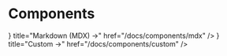 
# Components

<Cards>
	<Card
		icon={
			<svg viewBox="0 0 24 24">
				<path
					fill="currentColor"
					d="M20.56 18H3.44C2.65 18 2 17.37 2 16.59V7.41C2 6.63 2.65 6 3.44 6h17.12c.79 0 1.44.63 1.44 1.41v9.18c0 .78-.65 1.41-1.44 1.41M6.81 15.19v-3.66l1.92 2.35l1.92-2.35v3.66h1.93V8.81h-1.93l-1.92 2.35l-1.92-2.35H4.89v6.38h1.92M19.69 12h-1.92V8.81h-1.92V12h-1.93l2.89 3.28L19.69 12Z"
				></path>
			</svg>
		}
		title="Markdown (MDX) →"
		href="/docs/components/mdx"
	/>
	<Card
		icon={
			<svg
				xmlns="http://www.w3.org/2000/svg"
				viewBox="0 0 24 24"
				fill="currentColor"
				className="w-6 h-6"
			>
				<path
					fillRule="evenodd"
					d="M14.615 1.595a.75.75 0 01.359.852L12.982 9.75h7.268a.75.75 0 01.548 1.262l-10.5 11.25a.75.75 0 01-1.272-.71l1.992-7.302H3.75a.75.75 0 01-.548-1.262l10.5-11.25a.75.75 0 01.913-.143z"
					clipRule="evenodd"
				/>
			</svg>
		}
		title="Custom →"
		href="/docs/components/custom"
	/>
</Cards>

